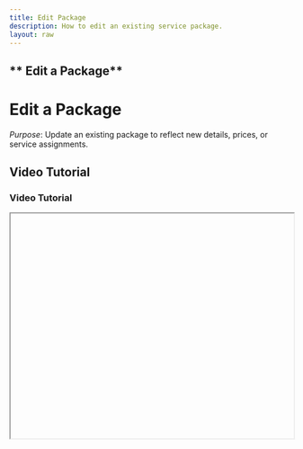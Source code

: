 ```yaml
---
title: Edit Package
description: How to edit an existing service package.
layout: raw
---
```



<div className="mdx-content">

## ** Edit a Package**

<h1 className="text-3xl font-bold text-gray-900 mb-4">Edit a Package</h1>  

*Purpose*: Update an existing package to reflect new details, prices, or service assignments.

## Video Tutorial

<h3 className="text-xl font-medium text-gray-800 mb-2">Video Tutorial</h3>

<iframe
  width="100%"
  height="400"
  title="Edit Package Tutorial"
  allowFullScreen
  className="rounded-lg"
/>

---

## Steps:

<h2 className="text-2xl font-semibold text-gray-800 mt-8 mb-4">Step-by-step Instructions</h2>

❶ **Navigate to the Packages tab in the Catalog**  

❷ **Click on the three-dot menu of the package you want to update or open the package detail view and use the top menu**  

❸ **Make necessary edits in Basic Info, Service Selection, Pricing, Venues, or Staff Assignments**  

❹ **Click Save to apply changes**  

❺ **A success message confirms the update**  

---

**Tip for First-Time Users**:  
Make sure to double-check all changes before saving, especially when updating pricing or staff.

<div className="space-y-4 mt-6">

<div className="my-10 border-t border-gray-200" />

## More questions about this

<h3 className="text-xl font-semibold text-black mb-4 mt-10"> More questions about this?</h3>
</div>
<div className="space-y-4 mt-6">
  <details className="bg-white rounded-md p-4 border border-gray-300">
  <summary
    className="font-medium text-base text-gray-900"
    style={{
      backgroundColor: 'transparent',
      outline: 'none',
      cursor: 'pointer',
      userSelect: 'none',
      listStyle: 'none',
    }}
  >Can I undo changes after editing a package?</summary>
   <p className="mt-2 text-sm text-gray-700">
      No, once saved, changes are permanent. You can manually revert them by editing again.
    </p>
  </details>

  <details className="bg-white rounded-md p-4 border border-gray-300">
  <summary
    className="font-medium text-base text-gray-900"
    style={{
      backgroundColor: 'transparent',
      outline: 'none',
      cursor: 'pointer',
      userSelect: 'none',
      listStyle: 'none',
    }}
  >Will the changes reflect immediately in the booking system?</summary>
    <p className="mt-2 text-sm text-gray-700">
      Yes, edits are applied in real-time once saved.
    </p>
  </details>
</div>
</div>

---

<div className="space-y-4 mt-6">

<div className="my-10 border-t border-gray-200" />

<div className="mdx-content mt-10">

Was this article helpful?

<div style={{ display: 'flex', gap: '1rem' }}>
  <button style={{ padding: '0.5rem', borderRadius: '9999px', backgroundColor: '#f0f0f0' }}>
    👍
  </button>
  <button style={{ padding: '0.5rem', borderRadius: '9999px', backgroundColor: '#f0f0f0' }}>
    👎
  </button>
</div>
</div>

---
</div>
